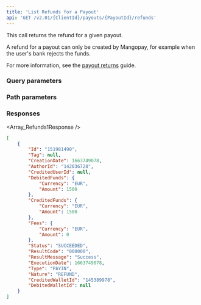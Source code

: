 ```yaml
---
title: 'List Refunds for a Payout'  
api: 'GET /v2.01/{ClientId}/payouts/{PayoutId}/refunds'  
---
```




This call returns the refund for a given payout.

A refund for a payout can only be created by Mangopay, for example when the user's bank rejects the funds.

For more information, see the [payout returns](/guides/payouts#payout-returns) guide.

### Query parameters  

<Status />  

<ResultCode />  

<BeforeDate1 />  

<AfterDate1 />  

### Path parameters  

<PayoutId />  

### Responses  

<AccordionGroup><Accordion title="200">  

<Array_Refunds1Response /></Accordion></AccordionGroup>  

<ResponseExample>  

```json 200
[
    {
        "Id": "151981490",
        "Tag": null,
        "CreationDate": 1663749078,
        "AuthorId": "142036728",
        "CreditedUserId": null,
        "DebitedFunds": {
            "Currency": "EUR",
            "Amount": 1500
        },
        "CreditedFunds": {
            "Currency": "EUR",
            "Amount": 1500
        },
        "Fees": {
            "Currency": "EUR",
            "Amount": 0
        },
        "Status": "SUCCEEDED",
        "ResultCode": "000000",
        "ResultMessage": "Success",
        "ExecutionDate": 1663749078,
        "Type": "PAYIN",
        "Nature": "REFUND",
        "CreditedWalletId": "145389978",
        "DebitedWalletId": null
    }
]  

 ```  

</ResponseExample>  

<RequestExample>  
    <PhpListRefundsPayout />
    <NodeListRefundsPayout />
    <RubyListRefundsPayout />
    <JavaListPayoutRefunds />
    <PythonListPayoutRefunds />
    <NetListPayoutRefunds />
</RequestExample>